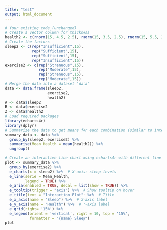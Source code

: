 ```yaml
---
title: "test"
output: html_document
---
```


```r
# Your existing code (unchanged)
# Create a vector column for thickness 
health2 <- c(rnorm(15, 4.5, 2.5), rnorm(15, 3.5, 2.5), rnorm(15, 5.5, 2.5), rnorm(15, 2.5, 2.5))
# Create the factors 
sleep2 <- c(rep("Insufficient",15), 
            rep("Sufficient",15), 
            rep("Sufficient",15), 
            rep("Insufficient",15)) 
exercise2 <- c(rep("Strenuous",15), 
               rep("Moderate",15), 
               rep("Strenuous",15), 
               rep("Moderate",15)) 
# Merge the data into a dataset 'data' 
data <- data.frame(sleep2, 
                   exercise2, 
                   health2) 
A <- data$sleep2 
B <- data$exercise2 
Z <- data$health2 
# Load required packages
library(echarts4r)
library(dplyr)
# Summarize the data to get means for each combination (similar to interaction.plot)
summary_data <- data %>%
  group_by(sleep2, exercise2) %>%
  summarise(Mean_Health = mean(health2)) %>%
  ungroup()

# Create an interactive line chart using echarts4r with different line styles per exercise type
plot <- summary_data %>%
  group_by(exercise2) %>%
  e_charts(x = sleep2) %>%  # X-axis: sleep levels
  e_line(serie = Mean_Health, 
         legend = TRUE) %>%
  e_aria(enabled = TRUE, decal = list(show = TRUE)) %>%
  e_tooltip(trigger = "axis") %>%  # Show tooltip on hover
  e_title(text = "Interaction Plot") %>%  # Title
  e_x_axis(name = "Sleep") %>%  # X-axis label
  e_y_axis(name = "Health") %>%  # Y-axis label
  e_grid(right= '15%') %>%
  e_legend(orient = 'vertical', right = 10, top = '15%', 
           formatter = "{name} Sleep")
plot
```

